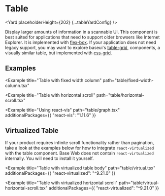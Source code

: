 




<TableGuideNotification />

# Table

<Yard placeholderHeight={202} {...tableYardConfig} />

Display larger amounts of information in a scannable UI. This component is best suited for
applications that need to support older browsers like Internet Explorer. It is implemented with
[flex-box](https://developer.mozilla.org/en-US/docs/Web/CSS/CSS_Flexible_Box_Layout/Basic_Concepts_of_Flexbox).
If your application does not need legacy support, you may want to explore baseui's [table-grid](/components/table-grid),
components, a visually similar table, but implemented with [css-grid](https://developer.mozilla.org/en-US/docs/Web/CSS/CSS_Grid_Layout).

## Examples

<Example title="Table basic usage" path="table/basic.tsx">
  <Basic />
</Example>

<Example title="Table cell examples" path="table/cells.tsx">
  <Cells />
</Example>

<Example title="Table with pagination" path="table/pagination.tsx">
  <Pagination />
</Example>

<Example title="Table with sorting by a column" path="table/sortable.tsx">
  <Sortable />
</Example>

<Example
  title="Table with fixed width column"
  path="table/fixed-width-column.tsx"
>
  <FixedWidthColumn />
</Example>

<Example title="Table with vertical scroll" path="table/vertical-scroll.tsx">
  <VerticalScroll />
</Example>

<Example
  title="Table with horizontal scroll"
  path="table/horizontal-scroll.tsx"
>
  <HorizontalScroll />
</Example>

<Example title="Table with column filtering" path="table/filter.tsx">
  <Filter />
</Example>

<Example
  title="Using react-vis"
  path="table/graph.tsx"
  additionalPackages={{ "react-vis": "1.11.6" }}
>
  <Graph />
</Example>

## Virtualized Table

If your product requires infinite scroll functionality rather than pagination, take a look at the
examples below for how to integrate `react-virtualized` with the table component. Base Web does not
contain `react-virtualized` internally. You will need to install it yourself.

<Example
  title="Table with virtualized table body"
  path="table/virtual.tsx"
  additionalPackages={{ "react-virtualized": "^9.21.0" }}
>
  <Virtual />
</Example>

<Example
  title="Table with virtualized horizontal scroll"
  path="table/virtual-horizontal-scroll.tsx"
  additionalPackages={{ "react-virtualized": "^9.21.0" }}
>
  <VirtualHorizontal />
</Example>

<Exports component={TableExports} title="Table exports" path="baseui/table" />
